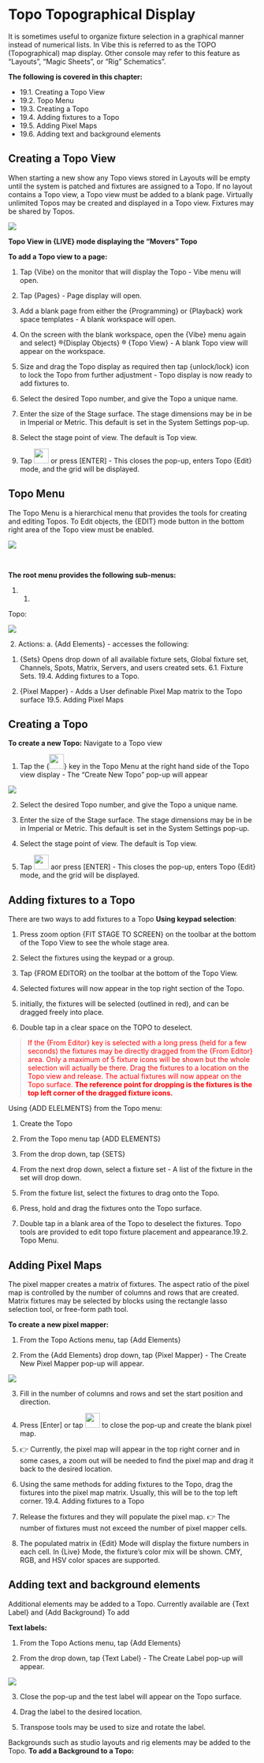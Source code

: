 # Topo Topographical Display
It is sometimes useful to organize fixture selection in a graphical manner instead of numerical lists. In Vibe this is referred to as the TOPO (Topographical) map display. Other console may refer to this feature as "Layouts", "Magic Sheets", or "Rig" Schematics".

**The following is covered in this chapter:**

- 19.1. Creating a Topo View
- 19.2. Topo Menu
- 19.3. Creating a Topo
- 19.4. Adding fixtures to a Topo
- 19.5. Adding Pixel Maps
- 19.6. Adding text and background elements

## Creating a Topo View
When starting a new show any Topo views stored in Layouts will be empty until the system is patched and fixtures are assigned to a Topo. If no layout contains a Topo view, a Topo view must be added to a blank page. Virtually unlimited Topos may be created and displayed in a Topo view. Fixtures may be shared by Topos.

![](https://files.gitbook.com/v0/b/gitbook-x-prod.appspot.com/o/spaces%2F3kS90tLsADGm1ocbe7q9%2Fuploads%2FzBJhsOEsrnAOjMZtf3Ey%2Fimage.png?alt=media&token=b2868c9c-ff91-412f-a21b-27f892f172ba)

**Topo View in {LIVE} mode displaying the "Movers" Topo**

**To add a Topo view to a page:**

1.  Tap {Vibe} on the monitor that will display the Topo - Vibe menu will open.
    
2.  Tap {Pages} - Page display will open.
    
3. Add a blank page from either the {Programming} or {Playback} work space templates - A blank workspace will open.
    
4. On the screen with the blank workspace, open the {Vibe} menu again and select} ®{Display Objects} ® {Topo View} - A blank Topo view will appear on the workspace.
    
5.  Size and drag the Topo display as required then tap {unlock/lock} icon to lock the Topo from further adjustment - Topo display is now ready to add fixtures to.
    
6.  Select the desired Topo number, and give the Topo a unique name.
    
7. Enter the size of the Stage surface. The stage dimensions may be in be in Imperial or Metric. This default is set in the System Settings pop-up.
    
8.  Select the stage point of view. The default is Top view.
    
9.  Tap [<img src="https://files.gitbook.com/v0/b/gitbook-x-prod.appspot.com/o/spaces%2F3kS90tLsADGm1ocbe7q9%2Fuploads%2F6EE8U1Wvt91iKCQ8V0Na%2Fimage.png?alt=media&token=896910e2-8a35-4b58-b0fe-3602ba6f5411.png" width="30"/>](image.png) or press [ENTER] - This closes the pop-up, enters Topo {Edit} mode, and the grid will be displayed.




## Topo Menu


The Topo Menu is a hierarchical menu that provides the tools for creating and editing Topos. To Edit objects, the {EDIT} mode button in the bottom right area of the Topo view must be enabled.

![](https://files.gitbook.com/v0/b/gitbook-x-prod.appspot.com/o/spaces%2F3kS90tLsADGm1ocbe7q9%2Fuploads%2FABeK0EHUyNhqc7hHqiMF%2Fimage.png?alt=media&token=1538bdd8-df4a-4fd2-b0c1-8f8d6f09df53)

​

**The root menu provides the following sub-menus:**

1.  1.
    
  Topo:
    
![](https://files.gitbook.com/v0/b/gitbook-x-prod.appspot.com/o/spaces%2F3kS90tLsADGm1ocbe7q9%2Fuploads%2FVwdRu7w6MFMWhYiuObr6%2Fimage.png?alt=media&token=2691588d-f195-4341-9cc5-fd03647126e1)

​
2. Actions: a. {Add Elements} - accesses the following:

1. {Sets} Opens drop down of all available fixture sets, Global fixture set, Channels, Spots, Matrix, Servers, and users created sets. 6.1. Fixture Sets. 19.4. Adding fixtures to a Topo.
    
2.   {Pixel Mapper} - Adds a User definable Pixel Map matrix to the Topo surface 19.5. Adding Pixel Maps



## Creating a Topo


**To create a new Topo:** Navigate to a Topo view

1.  Tap the {[<img src="https://files.gitbook.com/v0/b/gitbook-x-prod.appspot.com/o/spaces%2F3kS90tLsADGm1ocbe7q9%2Fuploads%2F2ksINLMhyiTpYXZCPpf9%2Fimage.png?alt=media&token=81dd37e7-b60f-4d2d-9d59-a41d6c0ecf20" width="30"/>](image.png)} key in the Topo Menu at the right hand side of the Topo view display - The "Create New Topo" pop-up will appear
    

![](https://files.gitbook.com/v0/b/gitbook-x-prod.appspot.com/o/spaces%2F3kS90tLsADGm1ocbe7q9%2Fuploads%2FSd4kBBR9bPrV2EOH63sT%2Fimage.png?alt=media&token=96d8008c-4bec-4ea1-aa45-a40b3fb65c6a)

2. Select the desired Topo number, and give the Topo a unique name.

3. Enter the size of the Stage surface. The stage dimensions may be in be in Imperial or Metric. This default is set in the System Settings pop-up.

4. Select the stage point of view. The default is Top view.

5. Tap [<img src="https://files.gitbook.com/v0/b/gitbook-x-prod.appspot.com/o/spaces%2F3kS90tLsADGm1ocbe7q9%2Fuploads%2F6EE8U1Wvt91iKCQ8V0Na%2Fimage.png?alt=media&token=896910e2-8a35-4b58-b0fe-3602ba6f5411.png" width="30"/>](image.png) aor press [ENTER] - This closes the pop-up, enters Topo {Edit} mode, and the grid will be displayed.


## Adding fixtures to a Topo

There are two ways to add fixtures to a Topo **Using keypad selection**:

1.  Press zoom option {FIT STAGE TO SCREEN} on the toolbar at the bottom of the Topo View to see the whole stage area.
    
2.  Select the fixtures using the keypad or a group.
    
3. Tap {FROM EDITOR} on the toolbar at the bottom of the Topo View.
    
4.  Selected fixtures will now appear in the top right section of the Topo.
    
5.   initially, the fixtures will be selected (outlined in red), and can be dragged freely into place.
    
6.   Double tap in a clear space on the TOPO to deselect.
    

><span style="color:Red">If the {From Editor} key is selected with a long press (held for a few seconds) the fixtures may be directly dragged from the {From Editor} area. Only a maximum of 5 fixture icons will be shown but the whole selection will actually be there. Drag the fixtures to a location on the Topo view and release. The actual fixtures will now appear on the Topo surface. **The reference point for dropping is the fixtures is the top left corner of the dragged fixture icons.**</span>

Using {ADD ELELMENTS} from the Topo menu:

1.  Create the Topo
    
2.  From the Topo menu tap {ADD ELEMENTS}
    
3.  From the drop down, tap {SETS}
    
4.  From the next drop down, select a fixture set - A list of the fixture in the set will drop down.
    
5.  From the fixture list, select the fixtures to drag onto the Topo.
    
6.  Press, hold and drag the fixtures onto the Topo surface.
    
7.  Double tap in a blank area of the Topo to deselect the fixtures. Topo tools are provided to edit topo fixture placement and appearance.19.2. Topo Menu.



## Adding Pixel Maps



The pixel mapper creates a matrix of fixtures. The aspect ratio of the pixel map is controlled by the number of columns and rows that are created. Matrix fixtures may be selected by blocks using the rectangle lasso selection tool, or free-form path tool.

**To create a new pixel mapper:**

1.  From the Topo Actions menu, tap {Add Elements}
    
2.  From the {Add Elements} drop down, tap {Pixel Mapper} - The Create New Pixel Mapper pop-up will appear.
    

![](https://files.gitbook.com/v0/b/gitbook-x-prod.appspot.com/o/spaces%2F3kS90tLsADGm1ocbe7q9%2Fuploads%2FlqDgGfO7xNrlZvZHfAWW%2Fimage.png?alt=media&token=e9a5819b-487a-499d-9110-b2a981763f93)

3. Fill in the number of columns and rows and set the start position and direction.

4.  Press [Enter] or tap [<img src="https://files.gitbook.com/v0/b/gitbook-x-prod.appspot.com/o/spaces%2F3kS90tLsADGm1ocbe7q9%2Fuploads%2F6EE8U1Wvt91iKCQ8V0Na%2Fimage.png?alt=media&token=896910e2-8a35-4b58-b0fe-3602ba6f5411.png" width="30"/>](image.png) to close the pop-up and create the blank pixel map.
    
5.   👉 Currently, the pixel map will appear in the top right corner and in some cases, a zoom out will be needed to find the pixel map and drag it back to the desired location.
    
6.  Using the same methods for adding fixtures to the Topo, drag the fixtures into the pixel map matrix. Usually, this will be to the top left corner. 19.4. Adding fixtures to a Topo
    
7.  Release the fixtures and they will populate the pixel map. 
👉 The number of fixtures must not exceed the number of pixel mapper cells.
    
8.  The populated matrix in {Edit} Mode will display the fixture numbers in each cell. In {Live} Mode, the fixture's color mix will be shown. CMY, RGB, and HSV color spaces are supported.


## Adding text and background elements


Additional elements may be added to a Topo. Currently available are {Text Label} and {Add Background} To add

**Text labels:**

1.  From the Topo Actions menu, tap {Add Elements}
    
2.  From the drop down, tap {Text Label} - The Create Label pop-up will appear.
    

![](https://files.gitbook.com/v0/b/gitbook-x-prod.appspot.com/o/spaces%2F3kS90tLsADGm1ocbe7q9%2Fuploads%2FVMjMPRUyZuHghG50IwBl%2Fimage.png?alt=media&token=4912fc34-2301-4ed1-ab61-f6697ed1b078)

3. Close the pop-up and the test label will appear on the Topo surface.

4. Drag the label to the desired location.

5. Transpose tools may be used to size and rotate the label.

Backgrounds such as studio layouts and rig elements may be added to the Topo. **To add a Background to a Topo:**


